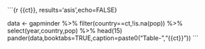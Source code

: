 ```{r {{ct}}, results='asis',echo=FALSE}

data <- gapminder %>% filter(country==ct,!is.na(pop)) %>% select(year,country,pop) %>% head(15)
pander(data,booktabs=TRUE,caption=paste0("Table-","{{ct}}"))
```
